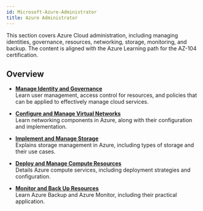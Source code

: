 ```yaml
---
id: Microsoft-Azure-Administrator
title: Azure Administrator
---
```


This section covers Azure Cloud administration, including managing identities, governance, resources, networking, storage, monitoring, and backup. The content is aligned with the Azure Learning path for the AZ-104 certification.

## Overview

* [**Manage Identity and Governance**](/docs/Microsoft-Azure/Microsoft-Azure-Administrator/Manage-Identity-and-Governance)<br />
Learn user management, access control for resources, and policies that can be applied to effectively manage cloud services.

* [**Configure and Manage Virtual Networks**](/docs/Microsoft-Azure/Microsoft-Azure-Administrator/Configure-and-manage-virtual-networks)<br />
Learn networking components in Azure, along with their configuration and implementation.

* [**Implement and Manage Storage**](/docs/Microsoft-Azure/Microsoft-Azure-Administrator/Implement-and-manage-storage)<br />
Explains storage management in Azure, including types of storage and their use cases.

* [**Deploy and Manage Compute Resources**](/docs/Microsoft-Azure/Microsoft-Azure-Administrator/Deploy-and-manage-compute-resources)<br />
Details Azure compute services, including deployment strategies and configuration.

* [**Monitor and Back Up Resources**](/docs/Microsoft-Azure/Microsoft-Azure-Administrator/Monitor-and-back-up-resources)<br />
Learn Azure Backup and Azure Monitor, including their practical application.
